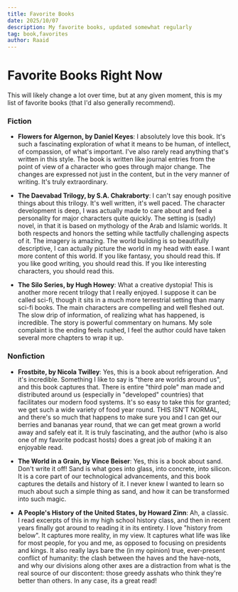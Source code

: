 ```yaml
---
title: Favorite Books
date: 2025/10/07
description: My favorite books, updated somewhat regularly
tag: book,favorites
author: Raaid
---
```

# Favorite Books Right Now

This will likely change a lot over time, but at any given moment, this is my list of favorite books (that I'd also generally recommend).

### Fiction

*   **Flowers for Algernon, by Daniel Keyes**: I absolutely love this book. It's such a fascinating exploration of what it means to be human, of intellect, of compassion, of what's important. I've also rarely read anything that's written in this style. The book is written like journal entries from the point of view of a character who goes through major change. The changes are expressed not just in the content, but in the very manner of writing. It's truly extraordinary.
    
*   **The Daevabad Trilogy, by S.A. Chakraborty**: I can't say enough positive things about this trilogy. It's well written, it's well paced. The character development is deep, I was actually made to care about and feel a personality for major characters quite quickly. The setting is (sadly) novel, in that it is based on mythology of the Arab and Islamic worlds. It both respects and honors the setting while tactfully challenging aspects of it. The imagery is amazing. The world building is so beautifully descriptive, I can actually picture the world in my head with ease. I want more content of this world. If you like fantasy, you should read this. If you like good writing, you should read this. If you like interesting characters, you should read this.
    
*   **The Silo Series, by Hugh Howey**: What a creative dystopia! This is another more recent trilogy that I really enjoyed. I suppose it can be called sci-fi, though it sits in a much more terrestrial setting than many sci-fi books. The main characters are compelling and well fleshed out. The slow drip of information, of realizing what has happened, is incredible. The story is powerful commentary on humans. My sole complaint is the ending feels rushed, I feel the author could have taken several more chapters to wrap it up.
    

### Nonfiction

*   **Frostbite, by Nicola Twilley**: Yes, this is a book about refrigeration. And it's incredible. Something I like to say is "there are worlds around us", and this book captures that. There is entire "third pole" man made and distributed around us (especially in "developed" countries) that facilitates our modern food systems. It's so easy to take this for granted; we get such a wide variety of food year round. THIS ISN'T NORMAL, and there's so much that happens to make sure you and I can get our berries and bananas year round, that we can get meat grown a world away and safely eat it. It is truly fascinating, and the author (who is also one of my favorite podcast hosts) does a great job of making it an enjoyable read.
    
*   **The World in a Grain, by Vince Beiser**: Yes, this is a book about sand. Don't write it off! Sand is what goes into glass, into concrete, into silicon. It is a core part of our technological advancements, and this book captures the details and history of it. I never knew I wanted to learn so much about such a simple thing as sand, and how it can be transformed into such magic.
    
*   **A People's History of the United States, by Howard Zinn**: Ah, a classic. I read excerpts of this in my high school history class, and then in recent years finally got around to reading it in its entirety. I love "history from below". It captures more reality, in my view. It captures what life was like for most people, for you and me, as opposed to focusing on presidents and kings. It also really lays bare the (in my opinion) true, ever-present conflict of humanity: the clash between the haves and the have-nots, and why our divisions along other axes are a distraction from what is the real source of our discontent: those greedy asshats who think they're better than others. In any case, its a great read!